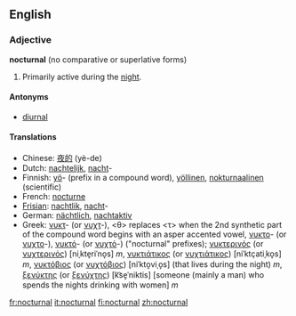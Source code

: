 ==English==

===Adjective===
'''nocturnal''' (no comparative or superlative forms)
#Primarily active during the [[night]].

====Antonyms====
*[[diurnal]]

====Translations====
{{top}}
*Chinese: [[夜的]] (yè-de)
*Dutch: [[nachtelijk]], [[nacht]]-
*Finnish: [[yö]]- (prefix in a compound word), [[yöllinen]], [[nokturnaalinen]] (scientific)
*French: [[nocturne]]
*[[Frisian]]: [[nachtlik]], [[nacht]]-
*German: [[nächtlich]], [[nachtaktiv]]
*Greek: [[νυκτ]]- (or [[νυχτ]]-), <θ> replaces <τ> when the 2nd synthetic part of the compound word begins with an asper accented vowel, [[νυκτο]]- (or [[νυχτο]]-), [[νυκτό]]- (or [[νυχτό]]-) ("nocturnal" prefixes); [[νυκτερινός]] (or [[νυχτερινός]]) [niˌkte̞riˈno̞s] ''m'', [[νυκτιάτικος]] (or [[νυχτιάτικος]]) [niˈktçatiˌko̞s] ''m'', [[νυκτόβιος]] (or [[νυχτόβιος]]) [niˈkto̞viˌo̞s] (that lives during the night) ''m'', [[ξενύκτης]] (or [[ξενύχτης]]) [k͡se̞ˈniktis] [someone (mainly a man) who spends the nights drinking with women] ''m''
{{mid}}
{{bottom}}

[[fr:nocturnal]]
[[it:nocturnal]]
[[fi:nocturnal]]
[[zh:nocturnal]]